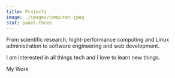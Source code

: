```yaml
---
title: Projects
image: ./images/computer.jpeg
slot: panel-three
---
```



From scientific research, hight-performance computing and Linux administration to software engineering and web development.

I am interested in all things tech and I love to learn new things.

<AppLink as="a" href="/projects" appearance="secondary" class="group w-fit">My Work<RightArrow class="transition-transform group-hover:translate-x-1" /></AppLink>
